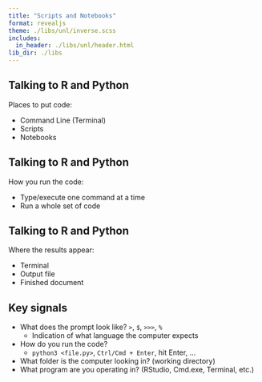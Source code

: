```yaml
---
title: "Scripts and Notebooks"
format: revealjs
theme: ./libs/unl/inverse.scss
includes:
  in_header: ./libs/unl/header.html
lib_dir: ./libs
---
```



## Talking to R and Python

Places to put code: 

- Command Line (Terminal)
- Scripts
- Notebooks

## Talking to R and Python

How you run the code:

- Type/execute one command at a time
- Run a whole set of code

## Talking to R and Python

Where the results appear:

- Terminal
- Output file
- Finished document

## Key signals

- What does the prompt look like? `>`, `$`, `>>>`, `%`
    - Indication of what language the computer expects
- How do you run the code?
    - `python3 <file.py>`, `Ctrl/Cmd + Enter`, hit Enter, ...
- What folder is the computer looking in? (working directory)
- What program are you operating in? (RStudio, Cmd.exe, Terminal, etc.)
